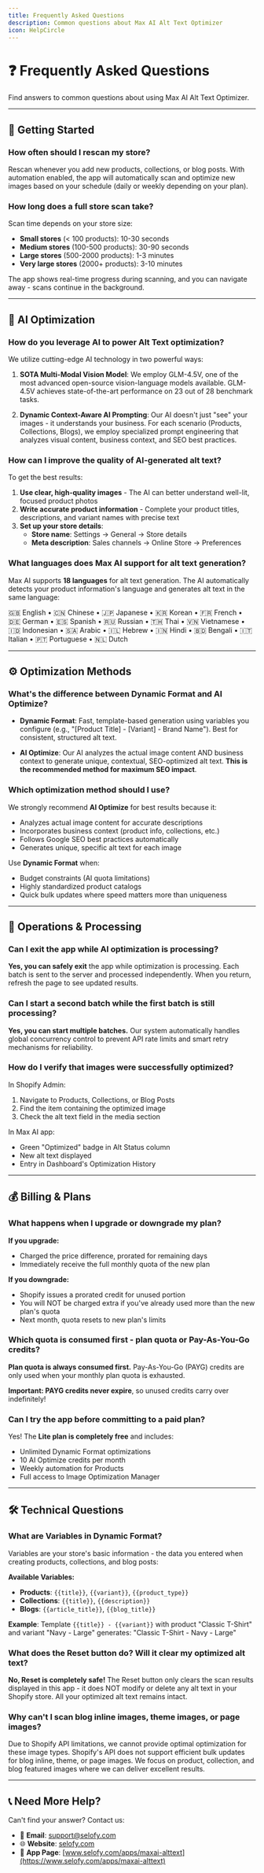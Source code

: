 ```yaml
---
title: Frequently Asked Questions
description: Common questions about Max AI Alt Text Optimizer
icon: HelpCircle
---
```


# ❓ Frequently Asked Questions

Find answers to common questions about using Max AI Alt Text Optimizer.

---

## 🚀 Getting Started

### How often should I rescan my store?
Rescan whenever you add new products, collections, or blog posts. With automation enabled, the app will automatically scan and optimize new images based on your schedule (daily or weekly depending on your plan).

### How long does a full store scan take?
Scan time depends on your store size:
- **Small stores** (< 100 products): 10-30 seconds
- **Medium stores** (100-500 products): 30-90 seconds
- **Large stores** (500-2000 products): 1-3 minutes
- **Very large stores** (2000+ products): 3-10 minutes

The app shows real-time progress during scanning, and you can navigate away - scans continue in the background.

---

## 🤖 AI Optimization

### How do you leverage AI to power Alt Text optimization?
We utilize cutting-edge AI technology in two powerful ways:

1. **SOTA Multi-Modal Vision Model**: We employ GLM-4.5V, one of the most advanced open-source vision-language models available. GLM-4.5V achieves state-of-the-art performance on 23 out of 28 benchmark tasks.

2. **Dynamic Context-Aware AI Prompting**: Our AI doesn't just "see" your images - it understands your business. For each scenario (Products, Collections, Blogs), we employ specialized prompt engineering that analyzes visual content, business context, and SEO best practices.

### How can I improve the quality of AI-generated alt text?
To get the best results:

1. **Use clear, high-quality images** - The AI can better understand well-lit, focused product photos
2. **Write accurate product information** - Complete your product titles, descriptions, and variant names with precise text
3. **Set up your store details**:
   - **Store name**: Settings → General → Store details
   - **Meta description**: Sales channels → Online Store → Preferences

### What languages does Max AI support for alt text generation?
Max AI supports **18 languages** for alt text generation. The AI automatically detects your product information's language and generates alt text in the same language:

🇬🇧 English • 🇨🇳 Chinese • 🇯🇵 Japanese • 🇰🇷 Korean • 🇫🇷 French • 🇩🇪 German • 🇪🇸 Spanish • 🇷🇺 Russian • 🇹🇭 Thai • 🇻🇳 Vietnamese • 🇮🇩 Indonesian • 🇸🇦 Arabic • 🇮🇱 Hebrew • 🇮🇳 Hindi • 🇧🇩 Bengali • 🇮🇹 Italian • 🇵🇹 Portuguese • 🇳🇱 Dutch

---

## ⚙️ Optimization Methods

### What's the difference between Dynamic Format and AI Optimize?
- **Dynamic Format**: Fast, template-based generation using variables you configure (e.g., "[Product Title] - [Variant] - Brand Name"). Best for consistent, structured alt text.

- **AI Optimize**: Our AI analyzes the actual image content AND business context to generate unique, contextual, SEO-optimized alt text. **This is the recommended method for maximum SEO impact**.

### Which optimization method should I use?
We strongly recommend **AI Optimize** for best results because it:
- Analyzes actual image content for accurate descriptions
- Incorporates business context (product info, collections, etc.)
- Follows Google SEO best practices automatically
- Generates unique, specific alt text for each image

Use **Dynamic Format** when:
- Budget constraints (AI quota limitations)
- Highly standardized product catalogs
- Quick bulk updates where speed matters more than uniqueness

---

## 🔄 Operations & Processing

### Can I exit the app while AI optimization is processing?
**Yes, you can safely exit** the app while optimization is processing. Each batch is sent to the server and processed independently. When you return, refresh the page to see updated results.

### Can I start a second batch while the first batch is still processing?
**Yes, you can start multiple batches.** Our system automatically handles global concurrency control to prevent API rate limits and smart retry mechanisms for reliability.

### How do I verify that images were successfully optimized?
In Shopify Admin:
1. Navigate to Products, Collections, or Blog Posts
2. Find the item containing the optimized image
3. Check the alt text field in the media section

In Max AI app:
- Green "Optimized" badge in Alt Status column
- New alt text displayed
- Entry in Dashboard's Optimization History

---

## 💰 Billing & Plans

### What happens when I upgrade or downgrade my plan?
**If you upgrade:**
- Charged the price difference, prorated for remaining days
- Immediately receive the full monthly quota of the new plan

**If you downgrade:**
- Shopify issues a prorated credit for unused portion
- You will NOT be charged extra if you've already used more than the new plan's quota
- Next month, quota resets to new plan's limits

### Which quota is consumed first - plan quota or Pay-As-You-Go credits?
**Plan quota is always consumed first.** Pay-As-You-Go (PAYG) credits are only used when your monthly plan quota is exhausted.

**Important: PAYG credits never expire**, so unused credits carry over indefinitely!

### Can I try the app before committing to a paid plan?
Yes! The **Lite plan is completely free** and includes:
- Unlimited Dynamic Format optimizations
- 10 AI Optimize credits per month
- Weekly automation for Products
- Full access to Image Optimization Manager

---

## 🛠️ Technical Questions

### What are Variables in Dynamic Format?
Variables are your store's basic information - the data you entered when creating products, collections, and blog posts:

**Available Variables:**
- **Products**: `{{title}}`, `{{variant}}`, `{{product_type}}`
- **Collections**: `{{title}}`, `{{description}}`
- **Blogs**: `{{article_title}}`, `{{blog_title}}`

**Example**: Template `{{title}} - {{variant}}` with product "Classic T-Shirt" and variant "Navy - Large" generates: "Classic T-Shirt - Navy - Large"

### What does the Reset button do? Will it clear my optimized alt text?
**No, Reset is completely safe!** The Reset button only clears the scan results displayed in this app - it does NOT modify or delete any alt text in your Shopify store. All your optimized alt text remains intact.

### Why can't I scan blog inline images, theme images, or page images?
Due to Shopify API limitations, we cannot provide optimal optimization for these image types. Shopify's API does not support efficient bulk updates for blog inline, theme, or page images. We focus on product, collection, and blog featured images where we can deliver excellent results.

---

## 📞 Need More Help?

Can't find your answer? Contact us:
- 📧 **Email**: [support@selofy.com](mailto:support@selofy.com)
- 🌐 **Website**: [selofy.com](https://selofy.com)
- 📱 **App Page**: [www.selofy.com/apps/maxai-alttext](https://www.selofy.com/apps/maxai-alttext)
